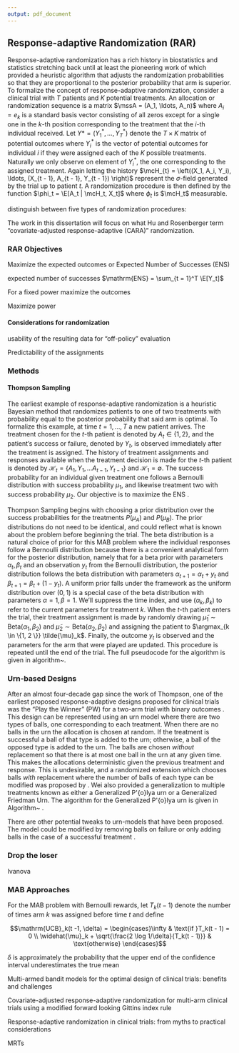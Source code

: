 ```yaml
---
output: pdf_document
---
```


## Response-adaptive Randomization (RAR)

Response-adaptive randomization has a rich history in biostatistics and
statistics stretching back until at least the pioneering work of
\cite{thompson1933likelihood} which provided a heuristic algorithm that adjusts
the randomization probabilities so that they are proportional to the posterior
probability that arm is superior. To formalize the concept of response-adaptive
randomization, consider a clinical trial with $T$ patients and $K$ potential
treatments. An allocation or randomization sequence is a 
matrix $\mssA = (A_1, \ldots, A_n)$ where $A_i = e_k$ is a standard basis vector consisting of all
zeros except for a single one in the $k$-th position corresponding to the
treatment that the $i$-th individual received. Let $Y* = (Y_1^*, \ldots, Y_T^*)$
denote the $T \times K$ matrix of potential outcomes where $Y_i^*$ is the vector
of potential outcomes for individual $i$ if they were assigned each of the $K$
possible treatments. Naturally we only observe on element of $Y_i^*$, the one
corresponding to the assigned treatment. Again letting the history $\mcH_{t}
= \left((X_1, A_i, Y_i), \ldots, (X_{t - 1}, A_{t - 1}, Y_{t - 1}) \right)$ represent the
$\sigma$-field generated by the trial up to patient $t$. A randomization
procedure is then defined by the function $\phi_t = \E[A_t | \mcH_t, X_t]$ where
$\phi_t$ is $\mcH_t$ measurable.

\cite{hu2006theory} distinguish between five types of randomization procedures:

\begin{enumerate}
\item Complete randomization: $\phi_t = \E[A_t | \mcH_t] = \E[A_t]$
\item Restricted randomization $\phi_t = \E[A_t | \mcH_t] = \E[A_t | \mathcal{T}_t \subset \mcH_t]$
\item Response-adaptive randomization $\phi_t = \E[A_t | \mcH_t] = \E[A_t | (A_1, Y_1), \ldots, (A_{t-1}, Y_{t-1})]$
\item Covariate-adaptive randomization $\phi_t = \E[A_t | \mcH_t] = \E[A_t | X_1, \ldots, X_{t - 1}]$
\item Covariate-adjusted response-adaptive randomization $\phi_t = \E[A_t | \mcH_t] = \E[A_t | \mcH_t]$ 
\end{enumerate}

The work in this dissertation will focus on what Hu and Rosenberger term "covariate-adjusted response-adaptive (CARA)" randomization. 

### RAR Objectives

Maximize the expected outcomes or Expected Number of Successes (ENS)

expected number of successes $\mathrm{ENS} = \sum_{t = 1}^T \E[Y_t]$

For a fixed power maximize the outcomes

Maximize power


#### Considerations for randomization

usability of the resulting data for "off-policy" evaluation

Predictability of the assignments


### Methods

#### Thompson Sampling

The earliest example of response-adaptive randomization is a heuristic Bayesian method that randomizes patients to one of two treatments with probability equal to the posterior probability that said arm is optimal. To formalize this example, at time $t = 1, \ldots, T$ a new patient arrives. The treatment chosen for the $t$-th patient is denoted by $A_t \in \{1, 2\}$, and  the patient's success or failure, denoted by $Y_t$, is observed immediately after the treatment is assigned. The history of treatment assignments and responses available when the treatment decision is made for the $t$-th patient is denoted by $\mathcal{H}_t = \{A_1, Y_1, \ldots A_{t-1}, Y_{t-1}\}$ and $\mathcal{H}_1 = \emptyset$. The success probability for an individual given treatment one follows a Bernoulli distribution with success probability $\mu_1$, and likewise treatment two with success probability $\mu_2$. Our objective is to maximize the ENS . 

Thompson Sampling begins with choosing a prior distribution over the success probabilities for the treatments $P(\mu_A)$ and $P(\mu_B)$. The prior distributions do not need to be identical, and could reflect what is known about the problem before beginning the trial. The beta distribution is a natural choice of prior for this MAB problem where the individual responses follow a Bernoulli distribution because there is a convenient analytical form for the posterior distribution, namely that for a beta prior with parameters $\alpha_t, \beta_t$ and an observation $y_t$ from the Bernoulli distribution, the posterior distribution follows the beta distribution with parameters $\alpha_{t + 1} = \alpha_t + y_t$ and $\beta_{t + 1} = \beta_t + (1 - y_t)$. A uniform prior falls under the framework as the uniform distribution over $(0,1)$ is a special case of the beta distribution with parameters $\alpha = 1, \beta = 1$. We'll suppress the time index, and use $(\alpha_k, \beta_k)$ to refer to the current parameters for treatment $k$. When the $t$-th patient enters the trial, their treatment assignment is made by randomly drawing $\tilde{\mu}_1 \sim \text{Beta}(\alpha_1, \beta_2)$ and $\tilde{\mu}_2 \sim \text{Beta}(\alpha_2, \beta_2)$ and assigning the patient to $\argmax_{k \in \{1, 2 \}} \tilde{\mu}_k$. Finally, the outcome $y_t$ is observed and the parameters for the arm that were played are updated. This procedure is repeated until the end of the trial. The full pseudocode for the algorithm is given in algorithm~\ref{alg:BernTS}.

\begin{algorithm}
\SetAlgoVlined
\KwIn{Prior parameters $\bm{\alpha} = (\alpha_{1}, \ldots, \alpha_K)$, \,$\bm{\beta} = (\beta_{1}, \ldots, \beta_K)$}

 \For{Patients $t = 1, \ldots, n$}{
\For{Treatments $k = 1, \ldots, K$}{
Sample $\tilde{\mu}_k \sim \text{Beta}(\alpha_k, \beta_k)$
}
 Assign treatment $a_t = \max_{k \in [K]} \tilde{\mu}_k$
 
 Observe outcome $y_t$
 
 For the assigned treatment $k$, update $(\alpha_k, \beta_k) \leftarrow (\alpha_k + y_t, \beta_k + (1 - y_t))$
}
 \caption{Beta-bernoulli Thompson Sampling}  \label{alg:BernTS}
\end{algorithm}

### Urn-based Designs

After an almost four-decade gap since the work of Thompson, one of the earliest proposed response-adaptive designs proposed for clinical trials was the "Play the Winner" (PW) for a two-arm trial with binary outcomes \citep{zelen1969play}. This design can be represented using an urn model where there are two types of balls, one corresponding to each treatment. When there are no balls in the urn the allocation is chosen at random. If the treatment is successful a ball of that type is added to the urn; otherwise, a ball of the opposed type is added to the urn. The balls are chosen *without* replacement so that there is at most one ball in the urn at any given time. This makes the allocations deterministic given the previous treatment and response. This is undesirable, and a randomized extension which chooses balls *with* replacement where the number of balls of each type can be modified was proposed by \cite{wei1978randomized}. Wei also provided a generalization to multiple treatments known as either a Generalized P\'{o}lya urn or a Generalized Friedman Urn. The algorithm for the Generalized P\'{o}lya urn is given in Algorithm~\ref{alg:LitUrn} \cite{eggenberger1923statistik, wei1979generalized}.


\begin{algorithm}[H]
\SetAlgoVlined
\KwIn{$T$ Samples, $K$ Arms, $b$ initial balls, $\alpha$ success param, $\beta$ failure param}
Add $b$ balls of each type $k = 1, \ldots, K$ to the urn

 \For{$t = 1, \ldots, T$}{
  Draw a ball from the urn and assign the treatment corresponding to the ball type $k$
  
  Observe response $y_t$
  
  \eIf{$y_t = 1$}{
 Add $\alpha$ balls of type $k$
 }{Add $\beta$ balls of each $j \neq k \in [K]$ type}
 }
 \caption{Generalized P\'{o}lya Urn for Binary Outcomes}
\label{alg:LitUrn}
\end{algorithm}

There are other potential tweaks to urn-models that have been proposed. The model could be modified by removing balls on failure or only adding balls in the case of a successful treatment \citep{smythe1996central, durham1990randomized}. 

### Drop the loser

Ivanova \cite{ivanova2000drop, ivanova2003play}



### MAB Approaches 



For the MAB problem with Bernoulli rewards, let $T_k(t -1)$ denote the number of times arm $k$ was assigned before time $t$ and define

$$\mathrm{UCB}_k(t -1, \delta) = \begin{cases}\infty & \text{if }T_k(t - 1) = 0 \\ \widehat{\mu}_k + \sqrt{\frac{2 \log 1/\delta}{T_k(t - 1)}} & \text{otherwise} \end{cases}$$
    
$\delta$ is approximately the probability that the upper end of the confidence interval underestimates the true mean
    
\begin{algorithm}[H]
\SetAlgoVlined
\KwIn{Sample size N, arm set [K], desired upper bound $\delta$}

 \For{$t = 1, \ldots, N$}{
 $A_t = \argmax_k \mathrm{UCB}_k(t -1, \delta)$
 
 Observe $Y_t$ and update confidence bounds
}

 \caption{Upper Confidence Bound for MABs}
 \label{alg:UCBBern}
\end{algorithm}    

Multi-armed bandit models for the optimal design of clinical trials: benefits and challenges \cite{villar2015multi}


Covariate-adjusted response-adaptive randomization for multi-arm clinical trials using a modified forward looking Gittins index rule \cite{villar2018covariate}

Response-adaptive randomization in clinical trials: from myths to practical considerations \cite{robertson2020response}

MRTs \cite{bidargaddi2020designing, qian2021micro}

